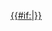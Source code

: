 [[2010/11賽季歐洲聯賽#.E5.88.86.E7.B5.84.E8.B3.BD|{{#if:{{{dc|}}}|{{nowrap|2010–11 歐霸盃足球聯賽}}}} {{nowrap|分組賽}}]]